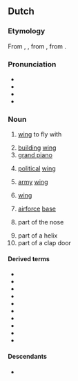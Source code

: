 ==Dutch==

===Etymology===
From {{inh|nl|dum|vloghel}}, {{m|dum|vlueghel}}, from {{inh|nl|odt|*flugil}}, from {{inh|nl|gem-pro|*flugilaz}}.

===Pronunciation===
* {{IPA|nl|/ˈvløː.ɣəl/}}
* {{audio|nl|Nl-vleugel.ogg|Audio}}
* {{hyphenation|nl|vleu|gel}}
* {{rhymes|nl|øːɣəl}}

===Noun===
{{nl-noun|m|-@en|pl2=-s|vleugeltje}}

# [[wing]] to fly with
#: {{syn|nl|wiek}}
# [[building]] [[wing]]
# [[grand piano]]
#: {{syn|nl|vleugelpiano}}
# {{lb|nl|political}} [[political]] [[wing]]
# {{lb|nl|military}} [[army]] [[wing]]
# {{lb|nl|sports}} [[wing]]
# {{lb|nl|by extension}} [[airforce]] [[base]]
# part of the nose
#: {{syn|nl|neusvleugel}}
# part of a helix
# part of a clap door

====Derived terms====
* {{l|nl|kippenvleugel}}
* {{l|nl|overvleugelen}}
* {{l|nl|vleugeldeur}}
* {{l|nl|vleugellam}}
* {{l|nl|vleugelpiano}}
* {{l|nl|vleugelslag}}
* {{l|nl|vleugelspeelster}}
* {{l|nl|vleugelspeler}}
* {{l|nl|vliegende vleugel}}
* {{l|nl|vliegtuigvleugel}}

====Descendants====
* {{desc|af|vleuel}}